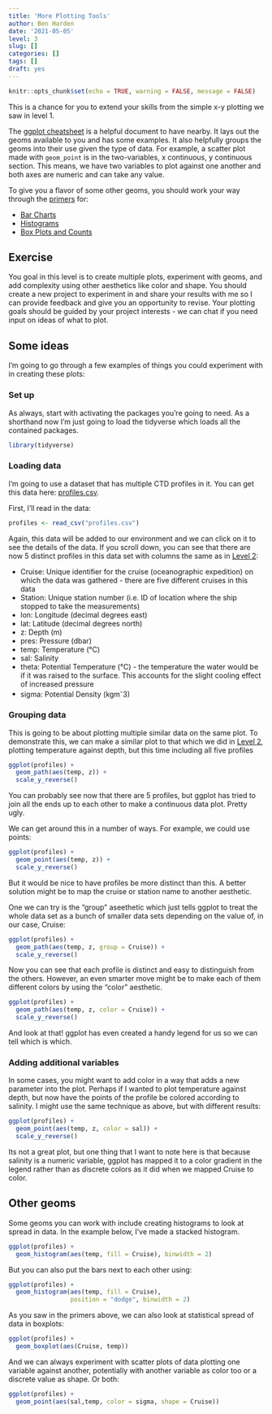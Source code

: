```yaml
---
title: 'More Plotting Tools'
author: Ben Harden
date: '2021-05-05'
level: 3
slug: []
categories: []
tags: []
draft: yes
---
```


```r
knitr::opts_chunk$set(echo = TRUE, warning = FALSE, message = FALSE)
```


This is a chance for you to extend your skills from the simple x-y plotting we saw in level 1.

The [ggplot cheatsheet](https://nyu-cdsc.github.io/learningr/assets/data-visualization-2.1.pdf) is a helpful document to have nearby. It lays out the geoms available to you and has some examples. It also helpfully groups the geoms into their use given the type of data. For example, a scatter plot made with `geom_point` is in the two-variables, x continuous, y continuous section. This means, we have two variables to plot against one another and both axes are numeric and can take any value.

To give you a flavor of some other geoms, you should work your way through the [primers](https://rstudio.cloud/learn/primers/3) for:

* [Bar Charts](https://rstudio.cloud/learn/primers/3.2)
* [Histograms](https://rstudio.cloud/learn/primers/3.3)
* [Box Plots and Counts](https://rstudio.cloud/learn/primers/3.4)

## Exercise

You goal in this level is to create multiple plots, experiment with geoms, and add complexity using other aesthetics like color and shape. You should create a new project to experiment in and share your results with me so I can provide feedback and give you an opportunity to revise. Your plotting goals should be guided by your project interests - we can chat if you need input on ideas of what to plot.

## Some ideas

I'm going to go through a few examples of things you could experiment with in creating these plots:

### Set up 

As always, start with activating the packages you're going to need. As a shorthand now I'm just going to load the tidyverse which loads all the contained packages.

```r
library(tidyverse)
```

### Loading data

I'm going to use a dataset that has multiple CTD profiles in it. You can get this data here: [profiles.csv](profiles.csv).

First, I'll read in the data:

```r
profiles <- read_csv("profiles.csv")
```

Again, this data will be added to our environment and we can click on it to see the details of the data. If you scroll down, you can see that there are now 5 distinct profiles in this data set with columns the same as in [Level 2](../level-2/):

* Cruise: Unique identifier for the cruise (oceanographic expedition) on which the data was gathered - there are five different cruises in this data
* Station: Unique station number (i.e. ID of location where the ship stopped to take the measurements)
* lon: Longitude (decimal degrees east)
* lat: Latitude (decimal degrees north)
* z: Depth (m)
* pres: Pressure (dbar)
* temp: Temperature (°C)
* sal: Salinity
* theta: Potential Temperature (°C) - the temperature the water would be if it was raised to the surface. This accounts for the slight cooling effect of increased pressure
* sigma: Potential Density (kgm^-^3)  

### Grouping data

This is going to be about plotting multiple similar data on the same plot. To demonstrate this, we can make a similar plot to that which we did in [Level 2](../level-2/), plotting temperature against depth, but this time including all five profiles

```r
ggplot(profiles) +
  geom_path(aes(temp, z)) +
  scale_y_reverse()
```

You can probably see now that there are 5 profiles, but ggplot has tried to join all the ends up to each other to make a continuous data plot. Pretty ugly.

We can get around this in a number of ways. For example, we could use points:

```r
ggplot(profiles) +
  geom_point(aes(temp, z)) +
  scale_y_reverse()
```

But it would be nice to have profiles be more distinct than this. A better solution might be to map the cruise or station name to another aesthetic.

One we can try is the "group" aseethetic which just tells ggplot to treat the whole data set as a bunch of smaller data sets depending on the value of, in our case, Cruise:

```r
ggplot(profiles) +
  geom_path(aes(temp, z, group = Cruise)) +
  scale_y_reverse()
```

Now you can see that each profile is distinct and easy to distinguish from the others. However, an even smarter move might be to make each of them different colors by using the "color" aesthetic.

```r
ggplot(profiles) +
  geom_path(aes(temp, z, color = Cruise)) +
  scale_y_reverse()
```

And look at that! ggplot has even created a handy legend for us so we can tell which is which.

### Adding additional variables

In some cases, you might want to add color in a way that adds a new parameter into the plot. Perhaps if I wanted to plot temperature against depth, but now have the points of the profile be colored according to salinity. I might use the same technique as above, but with different results:

```r
ggplot(profiles) +
  geom_point(aes(temp, z, color = sal)) +
  scale_y_reverse()
```

Its not a great plot, but one thing that I want to note here is that because salinity is a numeric variable, ggplot has mapped it to a color gradient in the legend rather than as discrete colors as it did when we mapped Cruise to color. 

## Other geoms

Some geoms you can work with include creating histograms to look at spread in data. In the example below, I've made a stacked histogram.

```r
ggplot(profiles) +
  geom_histogram(aes(temp, fill = Cruise), binwidth = 2) 
```
But you can also put the bars next to each other using:

```r
ggplot(profiles) +
  geom_histogram(aes(temp, fill = Cruise),
                 position = "dodge", binwidth = 2) 
```
As you saw in the primers above, we can also look at statistical spread of data in boxplots:

```r
ggplot(profiles) +
  geom_boxplot(aes(Cruise, temp)) 
```
And we can always experiment with scatter plots of data plotting one variable against another, potentially with another variable as color too or a discrete value as shape. Or both:

```r
ggplot(profiles) +
  geom_point(aes(sal,temp, color = sigma, shape = Cruise)) 
```

